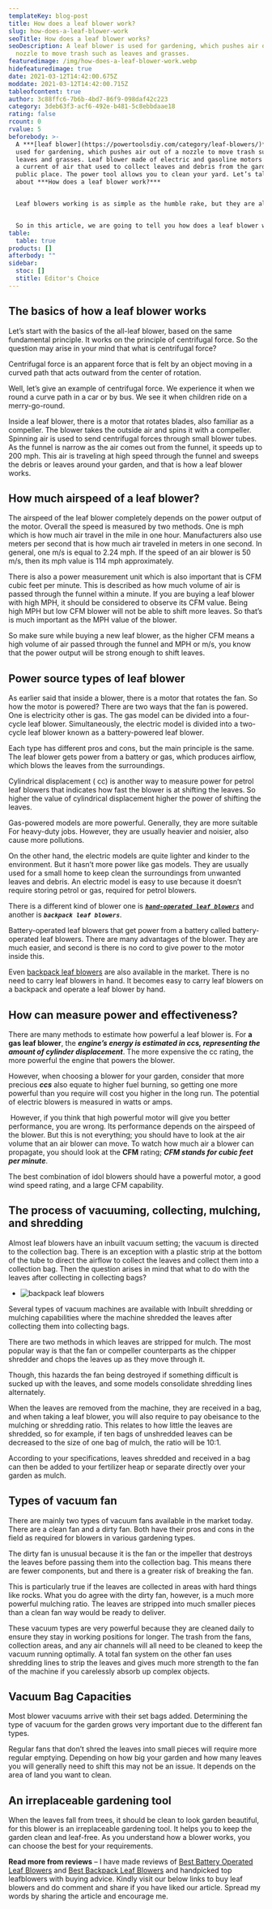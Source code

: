 ```yaml
---
templateKey: blog-post
title: How does a leaf blower work?
slug: how-does-a-leaf-blower-work
seoTitle: How does a leaf blower works?
seoDescription: A leaf blower is used for gardening, which pushes air out of a
  nozzle to move trash such as leaves and grasses.
featuredimage: /img/how-does-a-leaf-blower-work.webp
hidefeaturedimage: true
date: 2021-03-12T14:42:00.675Z
moddate: 2021-03-12T14:42:00.715Z
tableofcontent: true
author: 3c88ffc6-7b6b-4bd7-86f9-098daf42c223
category: 3deb63f3-acf6-492e-b481-5c8ebbdaae18
rating: false
rcount: 0
rvalue: 5
beforebody: >-
  A ***[leaf blower](https://powertoolsdiy.com/category/leaf-blowers/)*** is
  used for gardening, which pushes air out of a nozzle to move trash such as
  leaves and grasses. Leaf blower made of electric and gasoline motors generates
  a current of air that used to collect leaves and debris from the garden or any
  public place. The power tool allows you to clean your yard. Let’s talk
  about ***How does a leaf blower work?***


  Leaf blowers working is as simple as the humble rake, but they are also more complicated. How does a leaf blower work? This question is essential if you want to buy one.


  So in this article, we are going to tell you how does a leaf blower work?. Before I start to elaborate on the leaf blower’s working principle, you have to know the basics of the leaf blower.
table:
  table: true
products: []
afterbody: ""
sidebar:
  stoc: []
  stitle: Editor's Choice
---
```

## **The basics of how a leaf blower works**

Let’s start with the basics of the all-leaf blower, based on the same fundamental principle. It works on the principle of centrifugal force. So the question may arise in your mind that what is centrifugal force?

Centrifugal force is an apparent force that is felt by an object moving in a curved path that acts outward from the center of rotation.

Well, let’s give an example of centrifugal force. We experience it when we round a curve path in a car or by bus. We see it when children ride on a merry-go-round.

Inside a leaf blower, there is a motor that rotates blades, also familiar as a compeller. The blower takes the outside air and spins it with a compeller. Spinning air is used to send centrifugal forces through small blower tubes. As the funnel is narrow as the air comes out from the funnel, it speeds up to 200 mph. This air is traveling at high speed through the funnel and sweeps the debris or leaves around your garden, and that is how a leaf blower works.

## **How much airspeed of a leaf blower?**

The airspeed of the leaf blower completely depends on the power output of the motor. Overall the speed is measured by two methods. One is mph which is how much air travel in the mile in one hour. Manufacturers also use meters per second that is how much air traveled in meters in one second. In general, one m/s is equal to 2.24 mph. If the speed of an air blower is 50 m/s, then its mph value is 114 mph approximately.

There is also a power measurement unit which is also important that is CFM cubic feet per minute. This is described as how much volume of air is passed through the funnel within a minute. If you are buying a leaf blower with high MPH, it should be considered to observe its CFM value. Being high MPH but low CFM blower will not be able to shift more leaves. So that’s is much important as the MPH value of the blower.

So make sure while buying a new leaf blower, as the higher CFM means a high volume of air passed through the funnel and MPH or m/s, you know that the power output will be strong enough to shift leaves.

## **Power source types of leaf blower**

As earlier said that inside a blower, there is a motor that rotates the fan. So how the motor is powered? There are two ways that the fan is powered. One is electricity other is gas. The gas model can be divided into a four-cycle leaf blower. Simultaneously, the electric model is divided into a two-cycle leaf blower known as a battery-powered leaf blower.

Each type has different pros and cons, but the main principle is the same. The leaf blower gets power from a battery or gas, which produces airflow, which blows the leaves from the surroundings.

Cylindrical displacement ( cc) is another way to measure power for petrol leaf blowers that indicates how fast the blower is at shifting the leaves. So higher the value of cylindrical displacement higher the power of shifting the leaves.

Gas-powered models are more powerful. Generally, they are more suitable For heavy-duty jobs. However, they are usually heavier and noisier, also cause more pollutions.

On the other hand, the electric models are quite lighter and kinder to the environment. But it hasn’t more power like gas models. They are usually used for a small home to keep clean the surroundings from unwanted leaves and debris. An electric model is easy to use because it doesn’t require storing petrol or gas, required for petrol blowers.

There is a different kind of blower one is ***[`hand-operated leaf blowers`](https://powertoolsdiy.com/best-battery-operated-leaf-blowers/)*** and another is ***`backpack leaf blowers`***.

Battery-operated leaf blowers that get power from a battery called battery-operated leaf blowers. There are many advantages of the blower. They are much easier, and second is there is no cord to give power to the motor inside this.

Even [backpack leaf blowers](https://powertoolsdiy.com/best-backpack-leaf-blowers/) are also available in the market. There is no need to carry leaf blowers in hand. It becomes easy to carry leaf blowers on a backpack and operate a leaf blower by hand.

## **How can measure power and effectiveness?**

There are many methods to estimate how powerful a leaf blower is. For **a gas leaf blower**, the ***engine’s energy is estimated in ccs, representing the amount of cylinder displacement***. The more expensive the cc rating, the more powerful the engine that powers the blower.

However, when choosing a blower for your garden, consider that more precious ***ccs*** also equate to higher fuel burning, so getting one more powerful than you require will cost you higher in the long run. The potential of electric blowers is measured in watts or amps.

 However, if you think that high powerful motor will give you better performance, you are wrong. Its performance depends on the airspeed of the blower. But this is not everything; you should have to look at the air volume that an air blower can move. To watch how much air a blower can propagate, you should look at the **CFM** rating; ***CFM stands for cubic feet per minute***.

The best combination of idol blowers should have a powerful motor, a good wind speed rating, and a large CFM capability.

## **The process of vacuuming, collecting, mulching, and shredding**

Almost leaf blowers have an inbuilt vacuum setting; the vacuum is directed to the collection bag. There is an exception with a plastic strip at the bottom of the tube to direct the airflow to collect the leaves and collect them into a collection bag. Then the question arises in mind that what to do with the leaves after collecting in collecting bags?

* ![backpack leaf blowers](https://powertoolsdiy.com/wp-content/uploads/autumn-161776_1280-1024x894.png)

Several types of vacuum machines are available with Inbuilt shredding or mulching capabilities where the machine shredded the leaves after collecting them into collecting bags.

There are two methods in which leaves are stripped for mulch. The most popular way is that the fan or compeller counterparts as the chipper shredder and chops the leaves up as they move through it.

Though, this hazards the fan being destroyed if something difficult is sucked up with the leaves, and some models consolidate shredding lines alternately.

When the leaves are removed from the machine, they are received in a bag, and when taking a leaf blower, you will also require to pay obeisance to the mulching or shredding ratio. This relates to how little the leaves are shredded, so for example, if ten bags of unshredded leaves can be decreased to the size of one bag of mulch, the ratio will be 10:1.

According to your specifications, leaves shredded and received in a bag can then be added to your fertilizer heap or separate directly over your garden as mulch.

## **Types of vacuum fan**

There are mainly two types of vacuum fans available in the market today. There are a clean fan and a dirty fan. Both have their pros and cons in the field as required for blowers in various gardening types.

The dirty fan is unusual because it is the fan or the impeller that destroys the leaves before passing them into the collection bag. This means there are fewer components, but and there is a greater risk of breaking the fan.

This is particularly true if the leaves are collected in areas with hard things like rocks. What you do agree with the dirty fan, however, is a much more powerful mulching ratio. The leaves are stripped into much smaller pieces than a clean fan way would be ready to deliver.

These vacuum types are very powerful because they are cleaned daily to ensure they stay in working positions for longer. The trash from the fans, collection areas, and any air channels will all need to be cleaned to keep the vacuum running optimally. A total fan system on the other fan uses shredding lines to strip the leaves and gives much more strength to the fan of the machine if you carelessly absorb up complex objects.

## **Vacuum Bag Capacities**

Most blower vacuums arrive with their set bags added. Determining the type of vacuum for the garden grows very important due to the different fan types.

Regular fans that don’t shred the leaves into small pieces will require more regular emptying. Depending on how big your garden and how many leaves you will generally need to shift this may not be an issue. It depends on the area of land you want to clean.

## **An irreplaceable gardening tool**

When the leaves fall from trees, it should be clean to look garden beautiful, for this blower is an irreplaceable gardening tool. It helps you to keep the garden clean and leaf-free. As you understand how a blower works, you can choose the best for your requirements.

**Read more from reviews** – I have made reviews of [Best Battery Operated Leaf Blowers](https://powertoolsdiy.com/best-battery-operated-leaf-blowers/) and [Best Backpack Leaf Blowers](https://powertoolsdiy.com/best-backpack-leaf-blowers/) and handpicked top leafblowers with buying advice. Kindly visit our below links to buy leaf blowers and do comment and share if you have liked our article. Spread my words by sharing the article and encourage me.